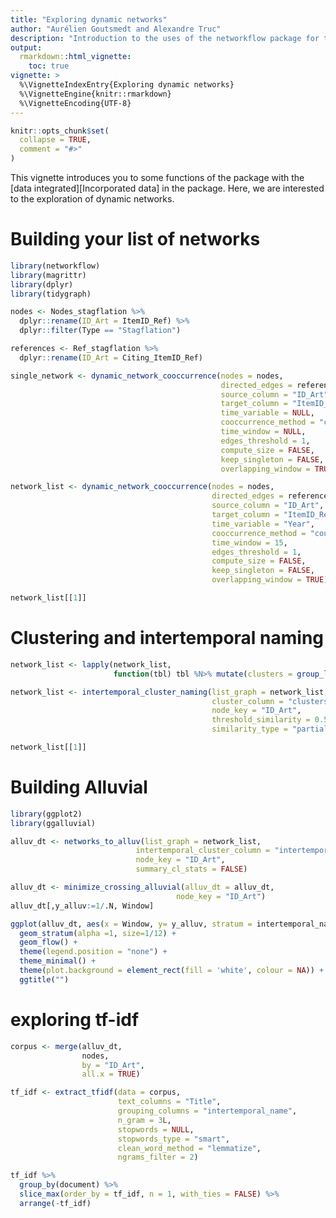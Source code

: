 ```yaml
---
title: "Exploring dynamic networks"
author: "Aurélien Goutsmedt and Alexandre Truc"
description: "Introduction to the uses of the networkflow package for temporal networks"
output: 
  rmarkdown::html_vignette:
    toc: true
vignette: >
  %\VignetteIndexEntry{Exploring dynamic networks}
  %\VignetteEngine{knitr::rmarkdown}
  %\VignetteEncoding{UTF-8}
---
```


```r
knitr::opts_chunk$set(
  collapse = TRUE,
  comment = "#>"
)
```



This vignette introduces you to some functions of the package with the [data integrated][Incorporated data] 
in the package. Here, we are interested to the exploration of dynamic networks.

# Building your list of networks

```r
library(networkflow)
library(magrittr)
library(dplyr)
library(tidygraph)
```

```r
nodes <- Nodes_stagflation %>%  
  dplyr::rename(ID_Art = ItemID_Ref) %>% 
  dplyr::filter(Type == "Stagflation")

references <- Ref_stagflation %>%  
  dplyr::rename(ID_Art = Citing_ItemID_Ref)
```


```r
single_network <- dynamic_network_cooccurrence(nodes = nodes,
                                               directed_edges = references,
                                               source_column = "ID_Art",
                                               target_column = "ItemID_Ref",
                                               time_variable = NULL,
                                               cooccurrence_method = "coupling_similarity",
                                               time_window = NULL,
                                               edges_threshold = 1,
                                               compute_size = FALSE,
                                               keep_singleton = FALSE,
                                               overlapping_window = TRUE)
```

```r
network_list <- dynamic_network_cooccurrence(nodes = nodes,
                                             directed_edges = references,
                                             source_column = "ID_Art",
                                             target_column = "ItemID_Ref",
                                             time_variable = "Year",
                                             cooccurrence_method = "coupling_similarity",
                                             time_window = 15,
                                             edges_threshold = 1,
                                             compute_size = FALSE,
                                             keep_singleton = FALSE,
                                             overlapping_window = TRUE)

network_list[[1]]
```

# Clustering and intertemporal naming

```r
network_list <- lapply(network_list, 
                       function(tbl) tbl %N>% mutate(clusters = group_louvain()))

```

```r
network_list <- intertemporal_cluster_naming(list_graph = network_list,
                                             cluster_column = "clusters",
                                             node_key = "ID_Art",
                                             threshold_similarity = 0.5001,
                                             similarity_type = "partial")

network_list[[1]]
```

# Building Alluvial

```r
library(ggplot2)
library(ggalluvial)

alluv_dt <- networks_to_alluv(list_graph = network_list,
                            intertemporal_cluster_column = "intertemporal_name",
                            node_key = "ID_Art",
                            summary_cl_stats = FALSE)

alluv_dt <- minimize_crossing_alluvial(alluv_dt = alluv_dt,
                                     node_key = "ID_Art")
alluv_dt[,y_alluv:=1/.N, Window]

ggplot(alluv_dt, aes(x = Window, y= y_alluv, stratum = intertemporal_name, alluvium = ID_Art, fill = intertemporal_name, label = intertemporal_name)) +
  geom_stratum(alpha =1, size=1/12) +
  geom_flow() +
  theme(legend.position = "none") +
  theme_minimal() +
  theme(plot.background = element_rect(fill = 'white', colour = NA)) +
  ggtitle("")
```

# exploring tf-idf

```r
corpus <- merge(alluv_dt,
                nodes,
                by = "ID_Art",
                all.x = TRUE)

tf_idf <- extract_tfidf(data = corpus,
                        text_columns = "Title",
                        grouping_columns = "intertemporal_name",
                        n_gram = 3L,
                        stopwords = NULL,
                        stopwords_type = "smart",
                        clean_word_method = "lemmatize",
                        ngrams_filter = 2)

tf_idf %>% 
  group_by(document) %>% 
  slice_max(order_by = tf_idf, n = 1, with_ties = FALSE) %>% 
  arrange(-tf_idf)
  
```

